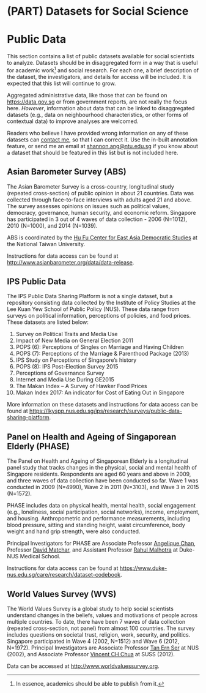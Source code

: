 # (PART) Datasets for Social Science {-}

# Public Data {#publicdata}

This section contains a list of public datasets available for social scientists to analyze. Datasets should be in disaggregated form in a way that is useful for academic work^[In essence, academics should be able to publish from it.] and social research. For each one, a brief description of the dataset, the investigators, and details for access will be included. It is expected that this list will continue to grow. 

Aggregated administrative data, like those that can be found on <https://data.gov.sg> or from government reports, are not really the focus here. *However*, information about data that can be linked to disaggregated datasets (e.g., data on neighbourhood characteristics, or other forms of contextual data) to improve analyses are welcomed.

Readers who believe I have provided wrong information on any of these datasets can [contact me](shannon.ang@ntu.edu.sg), so that I can correct it. Use the in-built annotation feature, or send me an email at <shannon.ang@ntu.edu.sg> if you know about a dataset that should be featured in this list but is not included here.

## Asian Barometer Survey (ABS) {#abs}

The Asian Barometer Survey is a cross-country, longitudinal study (repeated cross-section) of public opinion in about 21 countries. Data was collected through face-to-face interviews with adults aged 21 and above. The survey assesses opinions on issues such as political values, democracy, governance, human security, and economic reform. Singapore has participated in 3 out of 4 waves of data collection - 2006 (N=1012), 2010 (N=1000), and 2014 (N=1039).

ABS is coordinated by the [Hu Fu Center for East Asia Democratic Studies](http://www.asianbarometer.org/structure) at the National Taiwan University. 

Instructions for data access can be found at <http://www.asianbarometer.org/data/data-release>.

## IPS Public Data {#ips}

The IPS Public Data Sharing Platform is not a single dataset, but a repository consisting data collected by the Institute of Policy Studies at the Lee Kuan Yew School of Public Policy (NUS). These data range from surveys on political information, perceptions of policies, and food prices. These datasets are listed below:

1) Survey on Political Traits and Media Use
2) Impact of New Media on General Election 2011
3) POPS (6): Perceptions of Singles on Marriage and Having Children
4) POPS (7): Perceptions of the Marriage & Parenthood Package (2013)
5) IPS Study on Perceptions of Singapore’s history
6) POPS (8): IPS Post-Election Survey 2015
7) Perceptions of Governance Survey
8) Internet and Media Use During GE2015
9) The Makan Index – A Survey of Hawker Food Prices
10) Makan Index 2017: An indicator for Cost of Eating Out in Singapore

More information on these datasets and instructions for data access can be found at <https://lkyspp.nus.edu.sg/ips/research/surveys/public-data-sharing-platform>.

## Panel on Health and Ageing of Singaporean Elderly (PHASE) {#phase}

The Panel on Health and Ageing of Singaporean Elderly is a longitudinal panel study that tracks changes in the physical, social and mental health of Singapore residents. Respondents are aged 60 years and above in 2009, and three waves of data collection have been conducted so far. Wave 1 was conducted in 2009 (N=4990), Wave 2 in 2011 (N=3103), and Wave 3 in 2015 (N=1572).

PHASE includes data on physical health, mental health, social engagement (e.g., loneliness, social participation, social networks), income, employment, and housing. Anthropometric and performance measurements, including blood pressure, sitting and standing height, waist circumference, body weight and hand grip strength, were also conducted.

Principal Investigators for PHASE are Associate Professor [Angelique Chan](https://www.duke-nus.edu.sg/hssr/our-team/faculty/faculty-staff-details/Detail/13200), Professor [David Matchar](https://www.duke-nus.edu.sg/hssr/our-team/faculty/faculty-staff-details/Detail/31920), and Assistant Professor [Rahul Malhotra](https://www.duke-nus.edu.sg/hssr/our-team/faculty/faculty-staff-details/Detail/30743) at Duke-NUS Medical School.

Instructions for data access can be found at <https://www.duke-nus.edu.sg/care/research/dataset-codebook>.

## World Values Survey (WVS) {#wvs}

The World Values Survey is a global study to help social scientists understand changes in the beliefs, values and motivations of people across multiple countries. To date, there have been 7 waves of data collection (repeated cross-section, not panel) from almost 100 countries. The survey includes questions on societal trust, religion, work, security, and politics. Singapore participated in Wave 4 (2002, N=1512) and Wave 6 (2012, N=1972). Principal Investigators are Associate Professor [Tan Ern Ser](http://profile.nus.edu.sg/fass/soctanes/) at NUS (2002), and Associate Professor [Vincent CH Chua](https://www.suss.edu.sg/about-suss/faculty-and-staff/detail/vincent-chua) at SUSS (2012).

Data can be accessed at <http://www.worldvaluessurvey.org>.

